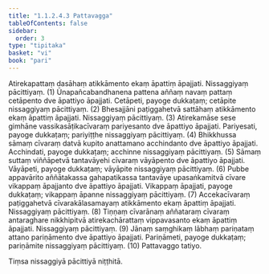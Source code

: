 ```yaml
---
title: "1.1.2.4.3 Pattavagga"
tableOfContents: false
sidebar:
  order: 3
type: "tipitaka"
basket: "vi"
book: "pari"
---
```



<DynamicBreadcrumb />

<Division number="164" book="pari" bookNo="5" page="60">

<Paragraph number="374" book="pari">
Atirekapattaṃ dasāhaṃ atikkāmento ekaṃ āpattiṃ āpajjati. Nissaggiyaṃ pācittiyaṃ. (1)
</Paragraph>

<Paragraph number="375" book="pari">
Ūnapañcabandhanena pattena aññaṃ navaṃ pattaṃ cetāpento dve āpattiyo āpajjati. Cetāpeti, payoge dukkaṭaṃ; cetāpite nissaggiyaṃ pācittiyaṃ. (2)
</Paragraph>

<Paragraph number="376" book="pari">
Bhesajjāni paṭiggahetvā sattāhaṃ atikkāmento ekaṃ āpattiṃ āpajjati. Nissaggiyaṃ pācittiyaṃ. (3)
</Paragraph>

<Paragraph number="377" book="pari">
Atirekamāse sese gimhāne vassikasāṭikacīvaraṃ pariyesanto dve āpattiyo āpajjati. Pariyesati, payoge dukkaṭaṃ; pariyiṭṭhe nissaggiyaṃ pācittiyaṃ. (4)
</Paragraph>

<Paragraph number="378" book="pari">
Bhikkhussa sāmaṃ cīvaraṃ datvā kupito anattamano acchindanto dve āpattiyo āpajjati. Acchindati, payoge dukkaṭaṃ; acchinne nissaggiyaṃ pācittiyaṃ. (5)
</Paragraph>

<Paragraph number="379" book="pari">
Sāmaṃ suttaṃ viññāpetvā tantavāyehi cīvaraṃ vāyāpento dve āpattiyo āpajjati. Vāyāpeti, payoge dukkaṭaṃ; vāyāpite nissaggiyaṃ pācittiyaṃ. (6)
</Paragraph>

<Paragraph number="380" book="pari">
Pubbe appavārito aññātakassa gahapatikassa tantavāye upasaṅkamitvā cīvare vikappaṃ āpajjanto dve āpattiyo āpajjati. Vikappaṃ āpajjati, payoge dukkaṭaṃ; vikappaṃ āpanne nissaggiyaṃ pācittiyaṃ. (7)
</Paragraph>

<Paragraph number="381" book="pari">
Accekacīvaraṃ paṭiggahetvā cīvarakālasamayaṃ atikkāmento ekaṃ āpattiṃ āpajjati. Nissaggiyaṃ pācittiyaṃ. (8)
</Paragraph>

<Paragraph number="382" book="pari">
Tiṇṇaṃ cīvarānaṃ aññataraṃ cīvaraṃ antaraghare nikkhipitvā atirekachārattaṃ vippavasanto ekaṃ āpattiṃ āpajjati. Nissaggiyaṃ pācittiyaṃ. (9)
</Paragraph>

<Paragraph number="383" book="pari">
Jānaṃ saṃghikaṃ lābhaṃ pariṇataṃ attano pariṇāmento dve āpattiyo āpajjati. Pariṇāmeti, payoge dukkaṭaṃ; pariṇāmite nissaggiyaṃ pācittiyaṃ. (10)

</Paragraph>
</Division>

<Paragraph number="384" type="center" book="pari">
Pattavaggo tatiyo.

  
Tiṃsa nissaggiyā pācittiyā niṭṭhitā.
</Paragraph>